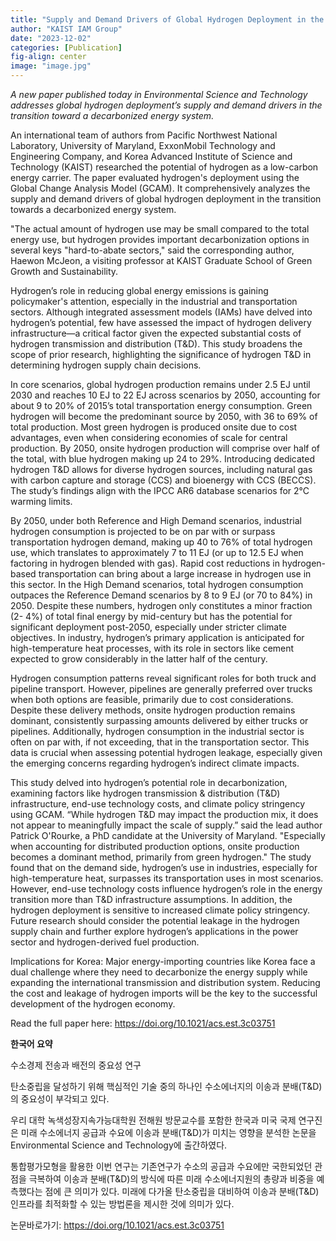 ```yaml
---
title: "Supply and Demand Drivers of Global Hydrogen Deployment in the Transition towards a Decarbonized Energy System"
author: "KAIST IAM Group"
date: "2023-12-02"
categories: [Publication]
fig-align: center
image: "image.jpg"
---
```


*A new paper published today in Environmental Science and Technology addresses global hydrogen deployment's supply and demand drivers in the transition toward a decarbonized energy system.*

An international team of authors from Pacific Northwest National Laboratory, University of Maryland, ExxonMobil Technology and Engineering Company, and Korea Advanced Institute of Science and Technology (KAIST) researched the potential of hydrogen as a low-carbon energy carrier. The paper evaluated hydrogen\'s deployment using the Global Change Analysis Model (GCAM). It comprehensively analyzes the supply and demand drivers of global hydrogen deployment in the transition towards a decarbonized energy system.

\"The actual amount of hydrogen use may be small compared to the total energy use, but hydrogen provides important decarbonization options in several keys \"hard-to-abate sectors,\" said the corresponding author, Haewon McJeon, a visiting professor at KAIST Graduate School of Green Growth and Sustainability.

Hydrogen's role in reducing global energy emissions is gaining policymaker\'s attention, especially in the industrial and transportation sectors. Although integrated assessment models (IAMs) have delved into hydrogen's potential, few have assessed the impact of hydrogen delivery infrastructure---a critical factor given the expected substantial costs of hydrogen transmission and distribution (T&D). This study broadens the scope of prior research, highlighting the significance of hydrogen T&D in determining hydrogen supply chain decisions.

In core scenarios, global hydrogen production remains under 2.5 EJ until 2030 and reaches 10 EJ to 22 EJ across scenarios by 2050, accounting for about 9 to 20% of 2015's total transportation energy consumption. Green hydrogen will become the predominant source by 2050, with 36 to 69% of total production. Most green hydrogen is produced onsite due to cost advantages, even when considering economies of scale for central production. By 2050, onsite hydrogen production will comprise over half of the total, with blue hydrogen making up 24 to 29%. Introducing dedicated hydrogen T&D allows for diverse hydrogen sources, including natural gas with carbon capture and storage (CCS) and bioenergy with CCS (BECCS). The study's findings align with the IPCC AR6 database scenarios for 2°C warming limits.

By 2050, under both Reference and High Demand scenarios, industrial hydrogen consumption is projected to be on par with or surpass transportation hydrogen demand, making up 40 to 76% of total hydrogen use, which translates to approximately 7 to 11 EJ (or up to 12.5 EJ when factoring in hydrogen blended with gas). Rapid cost reductions in hydrogen-based transportation can bring about a large increase in hydrogen use in this sector. In the High Demand scenarios, total hydrogen consumption outpaces the Reference Demand scenarios by 8 to 9 EJ (or 70 to 84%) in 2050. Despite these numbers, hydrogen only constitutes a minor fraction (2- 4%) of total final energy by mid-century but has the potential for significant deployment post-2050, especially under stricter climate objectives. In industry, hydrogen's primary application is anticipated for high-temperature heat processes, with its role in sectors like cement expected to grow considerably in the latter half of the century.​

Hydrogen consumption patterns reveal significant roles for both truck and pipeline transport. However, pipelines are generally preferred over trucks when both options are feasible, primarily due to cost considerations. Despite these delivery methods, onsite hydrogen production remains dominant, consistently surpassing amounts delivered by either trucks or pipelines. Additionally, hydrogen consumption in the industrial sector is often on par with, if not exceeding, that in the transportation sector. This data is crucial when assessing potential hydrogen leakage, especially given the emerging concerns regarding hydrogen's indirect climate impacts.

This study delved into hydrogen's potential role in decarbonization, examining factors like hydrogen transmission & distribution (T&D) infrastructure, end-use technology costs, and climate policy stringency using GCAM. "While hydrogen T&D may impact the production mix, it does not appear to meaningfully impact the scale of supply." said the lead author Patrick O\'Rourke, a PhD candidate at the University of Maryland. \"Especially when accounting for distributed production options, onsite production becomes a dominant method, primarily from green hydrogen.\" The study found that on the demand side, hydrogen's use in industries, especially for high-temperature heat, surpasses its transportation uses in most scenarios. However, end-use technology costs influence hydrogen's role in the energy transition more than T&D infrastructure assumptions. In addition, the hydrogen deployment is sensitive to increased climate policy stringency. Future research should consider the potential leakage in the hydrogen supply chain and further explore hydrogen's applications in the power sector and hydrogen-derived fuel production.​

Implications for Korea: Major energy-importing countries like Korea face a dual challenge where they need to decarbonize the energy supply while expanding the international transmission and distribution system. Reducing the cost and leakage of hydrogen imports will be the key to the successful development of the hydrogen economy. 

Read the full paper here: <https://doi.org/10.1021/acs.est.3c03751>

**한국어 요약**

수소경제 전송과 배전의 중요성 연구

탄소중립을 달성하기 위해 핵심적인 기술 중의 하나인 수소에너지의 이송과 분배(T&D)의 중요성이 부각되고 있다.

우리 대학 녹색성장지속가능대학원 전해원 방문교수를 포함한 한국과 미국 국제 연구진은 미래 수소에너지 공급과 수요에 이송과 분배(T&D)가 미치는 영향을 분석한 논문을  Environmental Science and Technology에 출간하였다.

통합평가모형을 활용한 이번 연구는 기존연구가 수소의 공급과 수요에만 국한되었던 관점을 극복하여 이송과 분배(T&D)의 방식에 따른 미래 수소에너지원의 총량과 비중을 예측했다는 점에 큰 의미가 있다. 미래에 다가올 탄소중립을 대비하여 이송과 분배(T&D) 인프라를 최적화할 수 있는 방법론을 제시한 것에 의미가 있다.

논문바로가기: <https://doi.org/10.1021/acs.est.3c03751>
